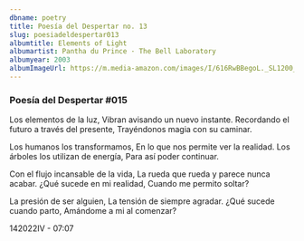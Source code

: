 ```yaml
---
dbname: poetry
title: Poesía del Despertar no. 13
slug: poesiadeldespertar013
albumtitle: Elements of Light
albumartist: Pantha du Prince · The Bell Laboratory
albumyear: 2003
albumImageUrl: https://m.media-amazon.com/images/I/616RwBBegoL._SL1200_.jpg
---
```


### Poesía del Despertar #015

Los elementos de la luz,
Vibran avisando un nuevo instante.
Recordando el futuro a través del presente,
Trayéndonos magia con su caminar.

Los humanos los transformamos,
En lo que nos permite ver la realidad.
Los árboles los utilizan de energía,
Para así poder continuar.

Con el flujo incansable de la vida,
La rueda que rueda y parece nunca acabar.
¿Qué sucede en mi realidad,
Cuando me permito soltar?

La presión de ser alguien,
La tensión de siempre agradar.
¿Qué sucede cuando parto,
Amándome a mi al comenzar?

142022IV - 07:07

